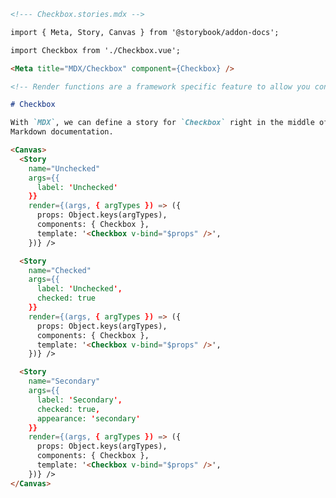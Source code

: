 ```md
<!--- Checkbox.stories.mdx -->

import { Meta, Story, Canvas } from '@storybook/addon-docs';

import Checkbox from './Checkbox.vue';

<Meta title="MDX/Checkbox" component={Checkbox} />

<!-- Render functions are a framework specific feature to allow you control on how the component renders -->

# Checkbox

With `MDX`, we can define a story for `Checkbox` right in the middle of our
Markdown documentation.

<Canvas>
  <Story 
    name="Unchecked" 
    args={{ 
      label: 'Unchecked'
    }}
    render={(args, { argTypes }) => ({
      props: Object.keys(argTypes),
      components: { Checkbox },
      template: '<Checkbox v-bind="$props" />',
    })} />

  <Story 
    name="Checked" 
    args={{ 
      label: 'Unchecked', 
      checked: true 
    }}
    render={(args, { argTypes }) => ({
      props: Object.keys(argTypes),
      components: { Checkbox },
      template: '<Checkbox v-bind="$props" />',
    })} />

  <Story 
    name="Secondary" 
    args={{
      label: 'Secondary', 
      checked: true, 
      appearance: 'secondary'
    }}
    render={(args, { argTypes }) => ({
      props: Object.keys(argTypes),
      components: { Checkbox },
      template: '<Checkbox v-bind="$props" />',
    })} />
</Canvas>
```